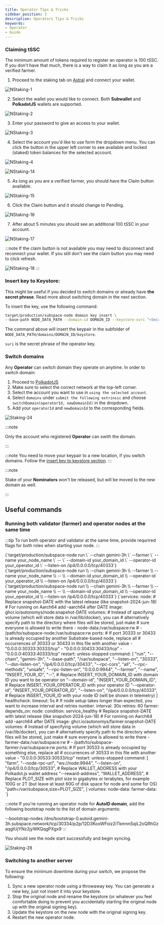 ```yaml
---
title: Operator Tips & Tricks
sidebar_position: 3
description: Operators Tips & Tricks
keywords:
- Operator
- Guide
---
```




### Claiming tSSC
The minimum amount of tokens required to register an operator is 100 tSSC.  If you don't have that much, there is a way to claim it as long as you are a verified farmer.

1. Proceed to the staking tab on [Astral](https://astral.autonomys.xyz) and connect your wallet.

![NStaking-1](/img/doc-imgs/operators-staking/NStaking-1.png)

2. Select the wallet you would like to connect. Both **Subwallet** and **PolkadotJS** wallets are supported.

![NStaking-2](/img/doc-imgs/operators-staking/NStaking-2.png)

3. Enter your password to give an access to your wallet.

![NStaking-3](/img/doc-imgs/operators-staking/NStaking-3.png)

4. Select the account you'd like to use form the dropdown menu. You can click the button in the upper left corner to see available and locked (staked) token balances for the selected account. 

![NStaking-4](/img/doc-imgs/operators-staking/NStaking-4.png)

![NStaking-14](/img/doc-imgs/operators-staking/NStaking-14.png)

5. As long as you are a verified farmer, you should have the Claim button available.

![NStaking-15](/img/doc-imgs/operators-staking/NStaking-15.png)

6. Click the Claim button and it should change to Pending.

![NStaking-16](/img/doc-imgs/operators-staking/NStaking-16.png)

7.  After about 5 minutes you should see an additional 100 tSSC in your account.

![NStaking-17](/img/doc-imgs/operators-staking/NStaking-17.png)

:::note
If the claim button is not available you may need to disconnect and reconnect your wallet. If you still don't see the claim button you may need to click refresh.

![NStaking-18](/img/doc-imgs/operators-staking/NStaking-18.png)
:::

### Insert key to Keystore:
This might be useful if you decided to switch domains or already have **the secret phrase**. Read more about switching domain in the next section.

To insert the key, use the following command:

```bash
target/production/subspace-node domain key insert \
--base-path NODE_DATA_PATH --domain-id DOMAIN_ID --keystore-suri "<Secret phrase>"
```

The command above will insert the keypair in the subfolder of `NODE_DATA_PATH/domains/DOMAIN_ID/keystore`.

`suri` is the secret phrase of the operator key.

### Switch domains

Any **Operator** can switch domain they operate on anytime. 
In order to switch domain:

1. Proceed to [PolkadotJS](https://polkadot.js.org/apps/#/explorer)
2. Make sure to select the correct network at the top-left corner. 
3. Select the account you want to use in `using the selected account`.
4. Select `domains` under `submit the following extrinsic` and choose `switchDomain(operatorId, newDomainId)` in the dropdown.
5. Add your `operatorId` and `newDomainId` to the corresponding fields. 

![Staking-24](/img/doc-imgs/operators-staking/Staking-24.png)

:::note

Only the account who registered **Operator** can swith the domain.

:::

:::note
You need to move your keypair to a new location, if you switch domains. Follow the [insert key to keystore section](#insert-key-to-keystore).
:::

:::note

Stake of your **Nominators** won't be released, but will be moved to the new domain as well. 

:::

## Useful commands
### Running both validator (farmer) and operator nodes at the same time

:::tip
To run both operator and validator at the same time, provide requrired flags for both roles when starting your node. 
:::

<Tabs groupId="OS">

<TabItem value="windows" label="🖼️ Windows" default>

<CodeBlock>
{`target/production/subspace-node run \`
--chain gemini-3h \`
--farmer \`
--name your_node_name \`
-- \`
--domain-id your_domain_id \`
--operator-id your_operator_id \`
--listen-on /ip4/0.0.0.0/tcp/40333`}
</CodeBlock>

</TabItem>


<TabItem value="macos" label="🍎 macOS">

<CodeBlock>
{`target/production/subspace-node run \\
--chain gemini-3h \\
--farmer \\
--name your_node_name \\
-- \\
--domain-id your_domain_id \\
--operator-id your_operator_id \\
--listen-on /ip4/0.0.0.0/tcp/40333`}
</CodeBlock>

</TabItem>

<TabItem value="linux" label="🐧 Ubuntu">

<CodeBlock>
{`target/production/subspace-node run \\
--chain gemini-3h \\
--farmer \\
--name your_node_name \\
-- \\
--domain-id your_domain_id \\
--operator-id your_operator_id \\
--listen-on /ip4/0.0.0.0/tcp/40333`}
</CodeBlock>
</TabItem>

<TabItem value="docker" label="🐋 Docker">

<CodeBlock>
{`services:
  node:
    # Replace snapshot-DATE with the latest release (like snapshot-2024-jun-18)
    # For running on Aarch64 add -aarch64 after DATE
    image: ghcr.io/autonomys/node:snapshot-DATE
    volumes:
# Instead of specifying volume (which will store data in /var/lib/docker), you can
# alternatively specify path to the directory where files will be stored, just make
# sure everyone is allowed to write there
      - node-data:/var/subspace:rw
#      - /path/to/subspace-node:/var/subspace:rw
    ports:
# If port 30333 or 30433 is already occupied by another Substrate-based node, replace all
# occurrences of 30333 or 30433 in this file with another value
      - "0.0.0.0:30333:30333/tcp"
      - "0.0.0.0:30433:30433/tcp"
      - "0.0.0.0:40333:40333/tcp"
    restart: unless-stopped
    command: [
      "run",
      "--chain", "gemini-3h",
      "--base-path", "/var/subspace",
      "--listen-on", "30333",
      "--dsn-listen-on", "/ip4/0.0.0.0/tcp/30433",
      "--rpc-cors", "all",
      "--rpc-methods", "unsafe",
      "--rpc-listen-on", "0.0.0.0:9944",
      "--farmer",
      "--name", "INSERT_YOUR_ID",
      "--",
      # Replace INSERT_YOUR_DOMAIN_ID with domain ID you want to be operator on
      "--domain-id", "INSERT_YOUR_DOMAIN_ID",
      # Replace INSERT_YOUR_OPERATOR_ID with your operator ID
      "--operator-id", "INSERT_YOUR_OPERATOR_ID",
      "--listen-on", "/ip4/0.0.0.0/tcp/40333",
# Replace INSERT_YOUR_ID with your node ID (will be shown in telemetry)
    ]
    healthcheck:
      timeout: 5s
# If node setup takes longer than expected, you want to increase interval and retries number.
      interval: 30s
      retries: 60
  farmer:
    depends_on:
      node:
        condition: service_healthy
    # Replace snapshot-DATE with latest release (like snapshot-2024-jun-18)
    # For running on Aarch64 add -aarch64 after DATE
    image: ghcr.io/autonomys/farmer:snapshot-DATE
    volumes:
# Instead of specifying volume (which will store data in /var/lib/docker), you can
# alternatively specify path to the directory where files will be stored, just make
# sure everyone is allowed to write there
      - farmer-data:/var/subspace:rw
#      - /path/to/subspace-farmer:/var/subspace:rw
    ports:
# If port 30533 is already occupied by something else, replace all
# occurrences of 30533 in this file with another value
      - "0.0.0.0:30533:30533/tcp"
    restart: unless-stopped
    command: [
      "farm",
      "--node-rpc-url", "ws://node:9944",
      "--listen-on", "/ip4/0.0.0.0/tcp/30533",
# Replace WALLET_ADDRESS with your Polkadot.js wallet address
      "--reward-address", "WALLET_ADDRESS",
      # Replace PLOT_SIZE with plot size in gigabytes or terabytes, for example 100G or 2T (but leave at least 60G of disk space for node and some for OS)
      "path=/var/subspace,size=PLOT_SIZE",
    ]
volumes:
  node-data:
  farmer-data:
  `}
</CodeBlock>
</TabItem>
</Tabs>

:::note
If you're running an operator node for **AutoID domain**, add the following bootstrap node to the list of domain arguments:

--bootstrap-nodes /dns/bootstrap-0.autoid.gemini-3h.subspace.network/tcp/30334/p2p/12D3KooWFoiz2iTkmnnSqiL2oQRhGzaqgtUjYNz2jyWKQqgPXgx9
:::

You should see the node start successfully and begin syncing. 

![Staking-28](/img/doc-imgs/operators-staking/Staking-28.png)

### Switching to another server
To ensure the minimum downtime during your switch, we propose the following: 

1. Sync a new operator node using a throwaway key. You can generate a new key, just not insert it into your keystore. 
2. Stop the original node and rename the keystore (or whatever you feel comfortable doing to prevent you accidentally starting the original node up with the original signing key).
3. Update the keystore on the new node with the original signing key.
4. Restart the new operator node.
